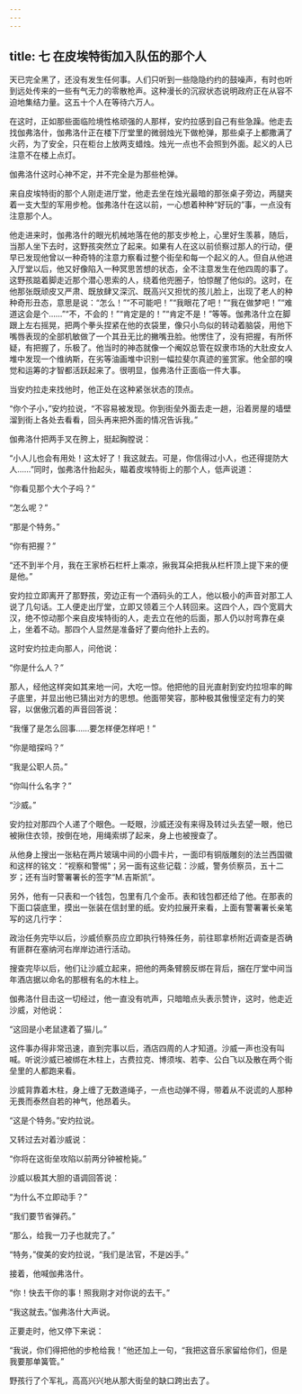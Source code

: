 ```yaml
---
---
---
```

title: 七 在皮埃特街加入队伍的那个人
---




天已完全黑了，还没有发生任何事。人们只听到一些隐隐约约的鼓噪声，有时也听到远处传来的一些有气无力的零散枪声。这种漫长的沉寂状态说明政府正在从容不迫地集结力量。这五十个人在等待六万人。

在这时，正如那些面临险境性格顽强的人那样，安灼拉感到自己有些急躁。他走去找伽弗洛什，伽弗洛什正在楼下厅堂里的微弱烛光下做枪弹，那些桌子上都撒满了火药，为了安全，只在柜台上放两支蜡烛。烛光一点也不会照到外面。起义的人已注意不在楼上点灯。

伽弗洛什这时心神不定，并不完全是为那些枪弹。

来自皮埃特街的那个人刚走进厅堂，他走去坐在烛光最暗的那张桌子旁边，两腿夹着一支大型的军用步枪。伽弗洛什在这以前，一心想着种种“好玩的”事，一点没有注意那个人。

他走进来时，伽弗洛什的眼光机械地落在他的那支步枪上，心里好生羡慕，随后，当那人坐下去时，这野孩突然立了起来。如果有人在这以前侦察过那人的行动，便早已发现他曾以一种奇特的注意力察看过整个街垒和每一个起义的人。但自从他进入厅堂以后，他又好像陷入一种冥思苦想的状态，全不注意发生在他四周的事了。这野孩踮着脚走近那个潜心思索的人，绕着他兜圈子，怕惊醒了他似的。这时，在他那张既顽皮又严肃、既放肆又深沉、既高兴又担忧的孩儿脸上，出现了老人的种种奇形丑态，意思是说：“怎么！”“不可能吧！”“我眼花了吧！”“我在做梦吧！”“难道这会是个……”“不，不会的！”“肯定是的！”“肯定不是！”等等。伽弗洛什立在脚跟上左右摇晃，把两个拳头捏紧在他的衣袋里，像只小鸟似的转动着脑袋，用他下嘴唇表现的全部机敏做了一个其丑无比的撇嘴丑脸。他愣住了，没有把握，有所怀疑，有把握了，乐极了。他当时的神态就像一个阉奴总管在奴隶市场的大肚皮女人堆中发现一个维纳斯，在劣等油画堆中识别一幅拉斐尔真迹的鉴赏家。他全部的嗅觉和运筹的才智都活跃起来了。很明显，伽弗洛什正面临一件大事。

当安灼拉走来找他时，他正处在这种紧张状态的顶点。

“你个子小，”安灼拉说，“不容易被发现。你到街垒外面去走一趟，沿着房屋的墙壁溜到街上各处去看看，回头再来把外面的情况告诉我。”

伽弗洛什把两手叉在胯上，挺起胸膛说：

“小人儿也会有用处！这太好了！我这就去。可是，你信得过小人，也还得提防大人……”同时，伽弗洛什抬起头，瞄着皮埃特街上的那个人，低声说道：

“你看见那个大个子吗？”

“怎么呢？”

“那是个特务。”

“你有把握？”

“还不到半个月，我在王家桥石栏杆上乘凉，揪我耳朵把我从栏杆顶上提下来的便是他。”

安灼拉立即离开了那野孩，旁边正有一个酒码头的工人，他以极小的声音对那工人说了几句话。工人便走出厅堂，立即又领着三个人转回来。这四个人，四个宽肩大汉，绝不惊动那个来自皮埃特街的人，走去立在他的后面，那人仍以肘弯靠在桌上，坐着不动。那四个人显然是准备好了要向他扑上去的。

这时安灼拉走向那人，问他说：

“你是什么人？”

那人，经他这样突如其来地一问，大吃一惊。他把他的目光直射到安灼拉坦率的眸子底里，并显出他已猜出对方的思想。他面带笑容，那种极其傲慢坚定有力的笑容，以倨傲沉着的声音回答说：

“我懂了是怎么回事……要怎样便怎样吧！”

“你是暗探吗？”

“我是公职人员。”

“你叫什么名字？”

“沙威。”

安灼拉对那四个人递了个眼色。一眨眼，沙威还没有来得及转过头去望一眼，他已被揪住衣领，按倒在地，用绳索绑了起来，身上也被搜查了。

从他身上搜出一张粘在两片玻璃中间的小圆卡片，一面印有铜版雕刻的法兰西国徽和这样的铭文：“视察和警惕”；另一面有这些记载：沙威，警务侦察员，五十二岁；还有当时警署署长的签字“M.吉斯凯”。

另外，他有一只表和一个钱包，包里有几个金币。表和钱包都还给了他。在那表的下面口袋底里，摸出一张装在信封里的纸。安灼拉展开来看，上面有警署署长亲笔写的这几行字：

政治任务完毕以后，沙威侦察员应立即执行特殊任务，前往耶拿桥附近调查是否确有匪群在塞纳河右岸岸边进行活动。

搜查完毕以后，他们让沙威立起来，把他的两条臂膀反绑在背后，捆在厅堂中间当年酒店据以命名的那根有名的木柱上。

伽弗洛什目击这一切经过，他一直没有吭声，只暗暗点头表示赞许，这时，他走近沙威，对他说：

“这回是小老鼠逮着了猫儿。”

这件事办得非常迅速，直到完事以后，酒店四周的人才知道。沙威一声也没有叫喊。听说沙威已被绑在木柱上，古费拉克、博须埃、若李、公白飞以及散在两个街垒里的人都跑来看。

沙威背靠着木柱，身上缠了无数道绳子，一点也动弹不得，带着从不说谎的人那种无畏而泰然自若的神气，他昂着头。

“这是个特务。”安灼拉说。

又转过去对着沙威说：

“你将在这街垒攻陷以前两分钟被枪毙。”

沙威以极其大胆的语调回答说：

“为什么不立即动手？”

“我们要节省弹药。”

“那么，给我一刀子也就完了。”

“特务，”俊美的安灼拉说，“我们是法官，不是凶手。”

接着，他喊伽弗洛什。

“你！快去干你的事！照我刚才对你说的去干。”

“我这就去。”伽弗洛什大声说。

正要走时，他又停下来说：

“我说，你们得把他的步枪给我！”他还加上一句，“我把这音乐家留给你们，但是我要那单簧管。”

野孩行了个军礼，高高兴兴地从那大街垒的缺口跨出去了。